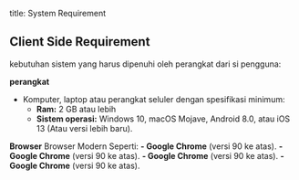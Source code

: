 title: System Requirement

## Client Side Requirement
kebutuhan sistem yang harus dipenuhi oleh perangkat dari si pengguna:

**perangkat**

- Komputer, laptop atau perangkat seluler dengan spesifikasi minimum:
  - **Ram:** 2 GB atau lebih
  - **Sistem operasi:** Windows 10, macOS Mojave, Android 8.0, atau iOS 13 (Atau versi lebih baru).

**Browser**
Browser Modern Seperti: 
**- Google Chrome** (versi 90 ke atas).
**- Google Chrome** (versi 90 ke atas).
**- Google Chrome** (versi 90 ke atas).
**- Google Chrome** (versi 90 ke atas).